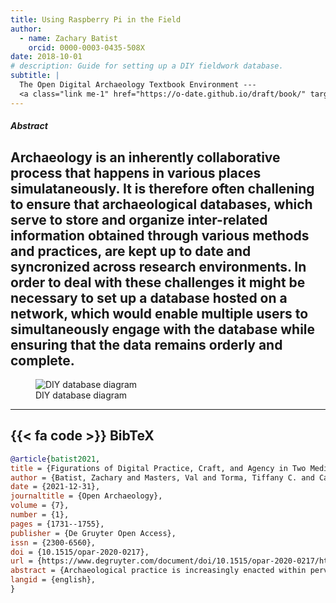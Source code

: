 ```yaml
---
title: Using Raspberry Pi in the Field
author: 
  - name: Zachary Batist
    orcid: 0000-0003-0435-508X
date: 2018-10-01
# description: Guide for setting up a DIY fieldwork database.
subtitle: |
  The Open Digital Archaeology Textbook Environment --- 
  <a class="link me-1" href="https://o-date.github.io/draft/book/" target="_blank_" rel="external">https://o-date.github.io/draft/book/</a>
---
```

##### Abstract
Archaeology is an inherently collaborative process that happens in various places simulataneously. It is therefore often challening to ensure that archaeological databases, which serve to store and organize inter-related information obtained through various methods and practices, are kept up to date and syncronized across research environments. In order to deal with these challenges it might be necessary to set up a database hosted on a network, which would enable multiple users to simultaneously engage with the database while ensuring that the data remains orderly and complete.
---

![DIY database diagram](DIYDatabaseDiagram.png)

---

::: {.callout-note collapse=true icon=false}
## {{< fa code >}} BibTeX

```BibTeX
@article{batist2021,
title = {Figurations of Digital Practice, Craft, and Agency in Two Mediterranean Fieldwork Projects},
author = {Batist, Zachary and Masters, Val and Torma, Tiffany C. and Carter, Michael and Ferris, Neal and Huvila, Isto and Ross, Seamus and Dallas, Costis},
date = {2021-12-31},
journaltitle = {Open Archaeology},
volume = {7},
number = {1},
pages = {1731--1755},
publisher = {De Gruyter Open Access},
issn = {2300-6560},
doi = {10.1515/opar-2020-0217},
url = {https://www.degruyter.com/document/doi/10.1515/opar-2020-0217/html},
abstract = {Archaeological practice is increasingly enacted within pervasive and invisible digital infrastructures, tools, and services that affect how participants engage in learning and fieldwork, and how evidence, knowledge, and expertise are produced. This article discusses the collective imaginings regarding the present and future of digital archaeological practice held by researchers working in two archaeological projects in the Eastern Mediterranean, who have normalized the use of digital tools and the adoption of digital processes in their studies. It is a part of E-CURATORS, a research project investigating how archaeologists in multiple contexts and settings incorporate pervasive digital technologies in their studies. Based on an analysis of qualitative interviews, we interpret the arguments advanced by study participants on aspects of digital work, learning, and expertise. We find that, in their sayings, participants not only characterize digital tools and workflows as having positive instrumental value, but also recognize that they may severely constrain the autonomy and agency of researchers as knowledge workers through the hyper-granularization of data, the erosion of expertise, and the mechanization of work. Participants advance a notion of digital archaeology based on do-it-yourself (DIY) practice and craft to reclaim agency from the algorithmic power of digital technology and to establish fluid, positional distribution of roles and agency, and mutual validation of expertise. Operating within discourses of labour vs efficiency, and technocracy vs agency, sayings, elicited within the archaeological situated practice in the wild, become doings, echoing archaeology’s anxiety in the face of pervasive digital technology.},
langid = {english},
}
```
:::
